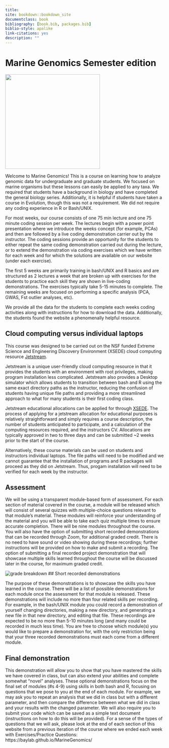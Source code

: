 ```yaml
--- 
title: 
site: bookdown::bookdown_site
documentclass: book
bibliography: [book.bib, packages.bib]
biblio-style: apalike
link-citations: yes
description: ""
---
```

# Marine Genomics Semester edition

<img src="figs/intro/MarineGenomics_Icon.jpg" width="300" height="300" />


Welcome to Marine Genomics! This is a course on learning how to analyze genomic data for undergraduate and graduate students. We focused on marine organisms but these lessons can easily be applied to any taxa. We required that students have a background in biology and have completed the general biology series. Additionally, it is helpful if students have taken a course in Evolution, though this was not a requirement. We did not require any coding experience in R or Bash/UNIX. 

For most weeks, our course consists of one 75 min lecture and one 75 minute coding session per week. The lectures begin with a power point presentation where we introduce the weeks concept (for example, PCAs) and then are followed by a live coding demonstration carrier out by the instructor. The coding sessions provide an opportunity for the students to either repeat the same coding demonstration carried out during the lecture, or to extend the demonstration via coding exercises which we have written for each week and for which the solutions are available on our website (under each exercise). 

The first 5 weeks are primarily training in bash/UNIX and R basics and are structured as 2 lectures a week that are broken up with exercises for the students to practice each skill they are shown in live-coding demonstrations. The exercises typically take 5-15 minutes to complete. The remaining weeks are focused on performing a specific analysis (PCA, GWAS, Fst outlier analyses, etc). 

We provide all the data for the students to complete each weeks coding activities along with instructions for how to download the data. Additionally, the students found the website a phenomenally helpful resource.

## Cloud computing versus individual laptops

This course was designed to be carried out on the NSF funded Extreme Science and Engineering Discovery Environment (XSEDE) cloud computing resource [Jetstream](https://portal.xsede.org/jetstream). 

Jetstream is a unique user-friendly cloud computing resource in that it provides the students with an environment with root privileges, making program installation less complicated. Jetstream also provides a Desktop simulator which allows students to transition between bash and R using the same exact directory paths as the instructor, reducing the confusion of students having unique file paths and providing a more streamlined approach to what for many students is their first coding class. 

Jetstream educational allocations can be applied for through [XSEDE](https://portal.xsede.org/jetstream#allocations:education). The process of applying for a jetstream allocation for educational purposes is relatively straightforward and simply requires a course description, the number of students anticipated to participate, and a calculation of the computing resources required, and the instructors CV. Allocations are typically approved in two to three days and can be submitted ~2 weeks prior to the start of the course.

Alternatively, these course materials can be used on students and instructors individual laptops. The file paths will need to be modified and we cannot guarantee that the installation of programs and R packages will proceed as they did on Jetstream. Thus, progam installation will need to be verified for each week by the instructor.

## Assessment

We will be using a transparent module-based form of assessment. For each section of material covered in the course, a module will be released which will consist of several quizzes with multiple-choice questions relevant to that module’s material. These modules will reinforce your understanding of the material and you will be able to take each quiz multiple times to ensure accurate completion. There will be nine modules throughout the course. You will also have the option of submitting short recorded demonstrations that can be recorded through Zoom, for additional graded credit. There is no need to have sound or video showing during these recordings; further instructions will be provided on how to make and submit a recording. The option of submitting a final recorded project demonstration that will showcase multiple skills learned throughout the course will be discussed later in the course, for maximum graded credit. 

![grade breakdown](./figs/intro/Assesment _figure.jpg)
## Short recorded demonstrations

The purpose of these demonstrations is to showcase the skills you have learned in the course. There will be a list of possible demonstrations for each module once the assessment for that module is released. These demonstrations will include no more than four related skills per recording. For example, in the bash/UNIX module you could record a demonstration of yourself changing directories, making a new directory, and generating a new file in that new directory, and editing that file. These recordings are expected to be no more than 5-10 minutes long (and many could be recorded in much less time). You are free to choose which module(s) you would like to prepare a demonstration for, with the only restriction being that your three recorded demonstrations must each come from a different module. 

## Final demonstration

This demonstration will allow you to show that you have mastered the skills we have covered in class, but can also extend your abilities and complete somewhat “novel” analyses. These optional demonstrations focus on the final set of modules (#s 4-9) using skills in both bash and R, focusing on questions that we pose to you at the end of each module. For example, we may ask you to repeat an analysis that we did in class but with a different parameter, and then compare the difference between what we did in class and your results with the changed parameter. We will also require you to submit your code which can be saved as a simple text document (instructions on how to do this will be provided). For a sense of the types of questions that we will ask, please look at the end of each section of this website from a previous iteration of the course where we ended each week with Exercises/Practice Questions: https://baylab.github.io/MarineGenomics/

